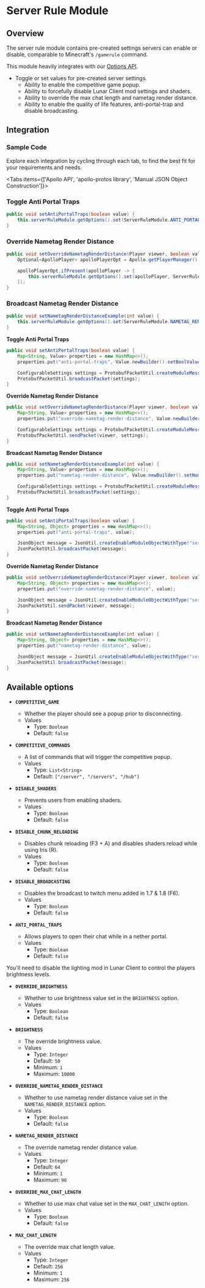 
# Server Rule Module

## Overview

The server rule module contains pre-created settings servers can enable or disable, comparable to Minecraft's `/gamerule` command.

This module heavily integrates with our [Options API](/apollo/developers/options).

- Toggle or set values for pre-created server settings.
  - Ability to enable the competitive game popup.
  - Ability to forcefully disable Lunar Client mod settings and shaders.
  - Ability to override the max chat length and nametag render distance.
  - Ability to enable the quality of life features, anti-portal-trap and disable broadcasting.

## Integration

### Sample Code
Explore each integration by cycling through each tab, to find the best fit for your requirements and needs.

<Tabs items={['Apollo API', 'apollo-protos library', 'Manual JSON Object Construction']}>

<Tab>

### Toggle Anti Portal Traps

```java
public void setAntiPortalTraps(boolean value) {
    this.serverRuleModule.getOptions().set(ServerRuleModule.ANTI_PORTAL_TRAPS, value);
}
```

### Override Nametag Render Distance

```java
public void setOverrideNametagRenderDistance(Player viewer, boolean value) {
    Optional<ApolloPlayer> apolloPlayerOpt = Apollo.getPlayerManager().getPlayer(viewer.getUniqueId());

    apolloPlayerOpt.ifPresent(apolloPlayer -> {
        this.serverRuleModule.getOptions().set(apolloPlayer, ServerRuleModule.OVERRIDE_NAMETAG_RENDER_DISTANCE, value);
    });
}
```

### Broadcast Nametag Render Distance

```java
public void setNametagRenderDistanceExample(int value) {
    this.serverRuleModule.getOptions().set(ServerRuleModule.NAMETAG_RENDER_DISTANCE, value);
}
```

</Tab>

<Tab>

**Toggle Anti Portal Traps**

```java
public void setAntiPortalTraps(boolean value) {
    Map<String, Value> properties = new HashMap<>();
    properties.put("anti-portal-traps", Value.newBuilder().setBoolValue(value).build());

    ConfigurableSettings settings = ProtobufPacketUtil.createModuleMessage("server_rule", properties);
    ProtobufPacketUtil.broadcastPacket(settings);
}
```

**Override Nametag Render Distance**

```java
public void setOverrideNametagRenderDistance(Player viewer, boolean value) {
    Map<String, Value> properties = new HashMap<>();
    properties.put("override-nametag-render-distance", Value.newBuilder().setBoolValue(value).build());

    ConfigurableSettings settings = ProtobufPacketUtil.createModuleMessage("server_rule", properties);
    ProtobufPacketUtil.sendPacket(viewer, settings);
}
```

**Broadcast Nametag Render Distance**

```java
public void setNametagRenderDistanceExample(int value) {
    Map<String, Value> properties = new HashMap<>();
    properties.put("nametag-render-distance", Value.newBuilder().setNumberValue(value).build());

    ConfigurableSettings settings = ProtobufPacketUtil.createModuleMessage("server_rule", properties);
    ProtobufPacketUtil.broadcastPacket(settings);
}
```

</Tab>

<Tab>

**Toggle Anti Portal Traps**

```java
public void setAntiPortalTraps(boolean value) {
    Map<String, Object> properties = new HashMap<>();
    properties.put("anti-portal-traps", value);

    JsonObject message = JsonUtil.createEnableModuleObjectWithType("server_rule", properties);
    JsonPacketUtil.broadcastPacket(message);
}
```

**Override Nametag Render Distance**

```java
public void setOverrideNametagRenderDistance(Player viewer, boolean value) {
    Map<String, Object> properties = new HashMap<>();
    properties.put("override-nametag-render-distance", value);

    JsonObject message = JsonUtil.createEnableModuleObjectWithType("server_rule", properties);
    JsonPacketUtil.sendPacket(viewer, message);
}
```

**Broadcast Nametag Render Distance**

```java
public void setNametagRenderDistanceExample(int value) {
    Map<String, Object> properties = new HashMap<>();
    properties.put("nametag-render-distance", value);

    JsonObject message = JsonUtil.createEnableModuleObjectWithType("server_rule", properties);
    JsonPacketUtil.broadcastPacket(message);
}
```

</Tab>

</Tabs>

## Available options

- __`COMPETITIVE_GAME`__
    - Whether the player should see a popup prior to disconnecting.
    - Values
        - Type: `Boolean`
        - Default: `false`

- __`COMPETITIVE_COMMANDS`__
    - A list of commands that will trigger the competitive popup.
    - Values
        - Type: `List<String>`
        - Default: `["/server", "/servers", "/hub"]`

- __`DISABLE_SHADERS`__
    - Prevents users from enabling shaders.
    - Values
        - Type: `Boolean`
        - Default: `false`

- __`DISABLE_CHUNK_RELOADING`__
    - Disables chunk reloading (F3 + A) and disables shaders reload while using Iris (R).
    - Values
        - Type: `Boolean`
        - Default: `false`

- __`DISABLE_BROADCASTING`__
    - Disables the broadcast to twitch menu added in 1.7 & 1.8 (F6).
    - Values
        - Type: `Boolean`
        - Default: `false`

- __`ANTI_PORTAL_TRAPS`__
    - Allows players to open their chat while in a nether portal.
    - Values
        - Type: `Boolean`
        - Default: `false`

<Callout type="warning">
  You'll need to disable the lighting mod in Lunar Client to control the players brightness levels.
</Callout>

- __`OVERRIDE_BRIGHTNESS`__
    - Whether to use brightness value set in the `BRIGHTNESS` option.
    - Values
        - Type: `Boolean`
        - Default: `false`

- __`BRIGHTNESS`__
    - The override brightness value.
    - Values
        - Type: `Integer`
        - Default: `50`
        - Minimum: `1`
        - Maximum: `10000`

- __`OVERRIDE_NAMETAG_RENDER_DISTANCE`__
    - Whether to use nametag render distance value set in the `NAMETAG_RENDER_DISTANCE` option.
    - Values
        - Type: `Boolean`
        - Default: `false`

- __`NAMETAG_RENDER_DISTANCE`__
    - The override nametag render distance value.
    - Values
        - Type: `Integer`
        - Default: `64`
        - Minimum: `1`
        - Maximum: `96`

- __`OVERRIDE_MAX_CHAT_LENGTH`__
    - Whether to use max chat value set in the `MAX_CHAT_LENGTH` option.
    - Values
        - Type: `Boolean`
        - Default: `false`

- __`MAX_CHAT_LENGTH`__
    - The override max chat length value.
    - Values
        - Type: `Integer`
        - Default: `256`
        - Minimum: `1`
        - Maximum: `256`
